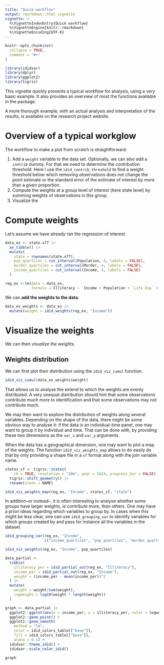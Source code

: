 ```yaml
---
title: "Quick workflow"
output: rmarkdown::html_vignette
vignette: >
  %\VignetteIndexEntry{Quick workflow}
  %\VignetteEngine{knitr::rmarkdown}
  %\VignetteEncoding{UTF-8}
---
```


```r
knitr::opts_chunk$set(
  collapse = TRUE,
  comment = "#>"
)
```

```r
library(ididvar)
library(dplyr)
library(ggplot2)
library(tigris)
```

This vignette quickly presents a typical workflow for analysis, using a very basic example. It also provides an overview of most the functions available in the package.

A more thorough example, with an actual analysis and interpretation of the results, is available on the research project website. 

# Overview of a typical workglow

The workflow to make a plot from scratch is straightforward: 

1. Add a `weight` variable to the data set. Optionally, we can also add a `contrib` dummy. For that we need to determine the contribution threshold. Here I use the `idid_contrib_threshold` to find a weight threshold below which removing observations does not change the point estimate or the standard error of the estimate of interest by more than a given proportion.
1. Compute the weights at a group level of interest (here state level) by summing weights of observations in this group.
1. Visualize the 

# Compute weights

Let's assume we have already ran the regression of interest. 

```r
data_ex <- state.x77 |>
  as_tibble() |>
  mutate(
    state = rownames(state.x77),
    pop_quartiles = cut_interval(Population, 4, labels = FALSE),
    murder_quartiles = cut_interval(Murder, 4, labels = FALSE),
    income_quartiles = cut_interval(Income, 4, labels = FALSE)
  ) 

reg_ex <-lm(data = data_ex,
            formula = Illiteracy ~  Income + Population + `Life Exp` + Frost)
```

We can **add the weights to the data**.

```r
data_ex_weights <- data_ex |> 
  mutate(weight = idid_weights(reg_ex, "Income"))
```

# Visualize the weights

We can then *visualize the weights*. 

## Weights distribution

We can first plot their distribution using the `idid_viz_cumul` function.

```r
idid_viz_cumul(data_ex_weights$weight)
```

That allows us to analyse the extend to which the weights are evenly distributed. A very unequal distribution should hint that some observations contribute much more to identification and that some observations may not contribute much.

We may then want to explore the distribution of weights along several variables. Depending on the shape of the data, there might be some obvious way to analyse it: if the data is an individual-time panel, one may want to group it by individual and time. That can be done with, by providing these two dimensions as the `var_x` and `var_y` arguments.

When the data has a geographical dimension, one may want to plot a map of the weights. The function `idid_viz_weights_map` allows to do easily do that by only providing a shape file in a `sf` format along with the join variable name.

```r
states_sf <- tigris::states(
    cb = TRUE, resolution = "20m", year = 2024, progress_bar = FALSE) |>
  tigris::shift_geometry() |> 
  rename(state = NAME)

idid_viz_weights_map(reg_ex, "Income", states_sf, "state")
```

In addition--or instead--, it is often interesting to analyse whether some groups have larger weights, *ie* contribute more, than others. One may have a priori ideas regarding which variables to group by. In cases when this might be less clear, one can use `idid_grouping_var` to identify variables for which groups created by and pass for instance all the variables in the dataset. 

```r
idid_grouping_var(reg_ex, "Income", 
                  c("income_quartiles", "pop_quartiles", "murder_quartiles"))
```


```r
idid_viz_weights(reg_ex, "Income", pop_quartiles)
```






```r
data_partial <- 
  tibble(
    illiteracy_per = idid_partial_out(reg_ex, "Illiteracy"),
    income_per = idid_partial_out(reg_ex, "Income"),
    weight = (income_per - mean(income_per))^2
  ) |> 
  mutate(
    weight = weight/sum(weight),
    logweight = log10(weight * length(weight))
  )

graph <- data_partial |>
  ggplot2::ggplot(aes(x = income_per, y = illiteracy_per, color = logweight)) +
  ggplot2::geom_point() +
  ggplot2::geom_smooth(
    method = "lm", 
    color = idid_colors_table[["base"]],
    fill = idid_colors_table[["base"]], 
    alpha = 0.1) +
  ididvar::theme_idid() +
  ididvar::scale_color_idid()

graph
```













